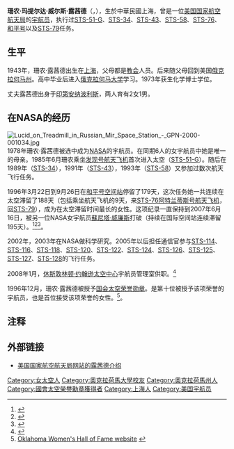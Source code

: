 {{宇航员信息框
| 姓名                  = 珊农·玛提尔达·威尔斯·露茜德
| 照片                  = ShannonLucid.jpeg
| 标题                  = 美国国家航空航天局宇航员
| 国籍                  = {{flagicon|USA}} [[美国|美国]]
| 状态                  = 现役
| 出生日期              = 1943年1月14日
| 出生地点              = {{ROC-1928}}[[上海|上海]]
| 之前职业              = 生物化学家
| 选择                  = [[第八组宇航员|第八组宇航员]]
| 太空时间              = 223天2小时50分钟
| 任务                  = [[STS-51-G|STS-51-G]]、[[STS-34|STS-34]]、[[STS-43|STS-43]]、<br />[[STS-58|STS-58]]、[[STS-76|STS-76]]、[[和平號太空站|和平号]]、<br />[[STS-79|STS-79]]
| 任务徽章              = [[File:Sts-51-g-patch.png|30px]] [[File:Sts-34-patch.png|30px]] [[File:Sts-43-patch.png|30px]] [[File:Sts-58-patch.png|30px]] [[File:Sts-76-patch.png|30px]] [[File:Sts-79-patch.jpg|30px]]
|}}

'''珊农·玛提尔达·威尔斯·露茜德'''（{{lang-en|Shannon Matilda Wells Lucid}}，{{bd|1943年|1月14日|||catIdx=L}}），生於中華民國上海，曾是一位[[美国国家航空航天局|美国国家航空航天局]]的[[宇航员|宇航员]]，执行过[[STS-51-G|STS-51-G]]、[[STS-34|STS-34]]、[[STS-43|STS-43]]、[[STS-58|STS-58]]、[[STS-76|STS-76]]、[[和平號太空站|和平号]]以及[[STS-79|STS-79]]任务。

==生平==
1943年，珊农·露茜德出生在[[上海|上海]]，父母都是[[教会|教会]]人员。后来随父母回到美国[[俄克拉何马州|俄克拉何马州]]。高中毕业后进入[[俄克拉何马大学|俄克拉何马大学]]学习。1973年获生化学博士学位。

丈夫露茜德出身于[[印第安纳波利斯|印第安纳波利斯]]，两人育有2女1男。

==在NASA的经历==
[[File:Lucid_on_Treadmill_in_Russian_Mir_Space_Station_-_GPN-2000-001034.jpg|left]]
1978年珊农·露茜德被选中成为[[NASA|NASA]]的宇航员。在同期6人的女宇航员中她是唯一的母亲。1985年6月珊农乘坐[[发现号航天飞机|发现号航天飞机]]首次进入太空（[[STS-51-G|STS-51-G]]）。随后在1989年（[[STS-34|STS-34]]），1991年（[[STS-43|STS-43]]），1993年（[[STS-58|STS-58]]）又参加过数次航天飞行任务。

1996年3月22日到9月26日在[[和平号空间站|和平号空间站]]停留了179天，这次任务她一共连续在太空滞留了188天（包括乘坐航天飞机的9天，来[[STS-76|STS-76]][[阿特兰蒂斯号航天飞机|阿特兰蒂斯号航天飞机]]，回[[STS-79|STS-79]]），成为在太空滞留时间最长的女性。这项纪录一直保持到2007年6月16日，被另一位NASA女宇航员[[蘇尼塔·威廉斯|蘇尼塔·威廉斯]]打破（持续在国际空间站连续滞留195天）。<ref>{{cite web | url = http://www.nasa.gov/mission_pages/shuttle/shuttlemissions/sts117/news/STS-117-16.html | title = STS-117 MCC Status Report #16 | publisher = NASA | accessdate = 2009-12-15 | archive-date = 2019-03-30 | archive-url = https://web.archive.org/web/20190330182739/https://www.nasa.gov/mission_pages/shuttle/shuttlemissions/sts117/news/STS-117-16.html | dead-url = no }}</ref><ref>{{Cite web |url=http://www.spacefacts.de/bios/astronauts/english/lucid_shannon.htm |title=Spacefacts biography of Shannon Lucid |accessdate=2010-03-26 |archive-date=2019-10-25 |archive-url=https://web.archive.org/web/20191025210234/http://www.spacefacts.de/bios/astronauts/english/lucid_shannon.htm |dead-url=no }}</ref><ref>{{Cite web |url=http://www.cnn.com/2007/TECH/space/01/26/shannon.lucid.profile/index.html |title=CNN Article: Legendary astronaut still finds herself star-struck |accessdate=2010-03-26 |archive-date=2016-03-04 |archive-url=https://web.archive.org/web/20160304064239/http://www.cnn.com/2007/TECH/space/01/26/shannon.lucid.profile/index.html |dead-url=no }}</ref>。

2002年，2003年在NASA做科学研究。2005年以后担任通信官参与[[STS-114|STS-114]]、[[STS-116|STS-116]]、[[STS-118|STS-118]]、[[STS-120|STS-120]]、[[STS-122|STS-122]]、[[STS-124|STS-124]]、[[STS-126|STS-126]]、[[STS-125|STS-125]]、[[STS-127|STS-127]]、[[STS-128|STS-128]]的飞行任务。

2008年1月，[[休斯敦|休斯敦]][[林顿·约翰逊太空中心|林顿·约翰逊太空中心]]宇航员管理室供职。<ref>{{cite web|url=http://www.jsc.nasa.gov/Bios/htmlbios/lucid.html|title=Astronaut Bio: Shannon Lucid (1/2008)|publisher=Johnson Space Center|date=January 2008|accessdate=October 20, 2009|archive-date=2011-02-04|archive-url=https://web.archive.org/web/20110204150505/http://www11.jsc.nasa.gov/Bios/htmlbios/lucid.html|dead-url=no}}</ref>

1996年12月，珊农·露茜德被授予[[国会太空荣誉勋章|国会太空荣誉勋章]]。是第十位被授予该项荣誉的宇航员，也是首位接受该项荣誉的女性。<ref> [http://www.ok.gov/opm/Status_of_Women/Local%20Publish/html/hall_of_fame.html Oklahoma Women's Hall of Fame website] {{webarchive|url=https://web.archive.org/web/20080906090514/http://www.ok.gov/opm/Status_of_Women/Local%20Publish/html/hall_of_fame.html |date=2008-09-06 }} </ref>。

==注释==
{{reflist}}

== 外部链接 ==
* {{En icon}}[http://www.jsc.nasa.gov/Bios/htmlbios/lucid.html 美国国家航空航天局网站的露茜德介绍] {{Wayback|url=http://www.jsc.nasa.gov/Bios/htmlbios/lucid.html |date=20110204150505 }}

{{第八组宇航员}}
{{國會太空榮譽勳章}}

{{Authority control}}
{{DEFAULTSORT:Lucid, Shannon}}
[[Category:女太空人|Category:女太空人]]
[[Category:奧克拉荷馬大學校友|Category:奧克拉荷馬大學校友]]
[[Category:奧克拉荷馬州人|Category:奧克拉荷馬州人]]
[[Category:國會太空榮譽勳章獲得者|Category:國會太空榮譽勳章獲得者]]
[[Category:上海人|Category:上海人]]
[[Category:美国宇航员|Category:美国宇航员]]